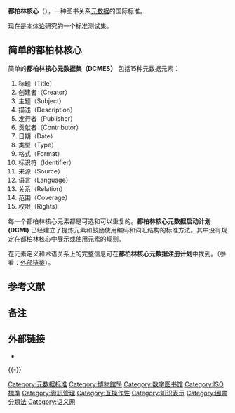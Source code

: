 {{unreferenced|time=2019-09-27T23:10:09+00:00}}
{{NoteTA
|G1=IT
}}
'''都柏林核心'''（{{Lang-en|Dublin Core}}）{{NoteTag|
这里的“都柏林”容易被误认为是[[爱尔兰|爱尔兰]][[都柏林|首都]]，实际上它起源于美国[[俄亥俄州|俄亥俄州]]的[[都柏林_(俄亥俄州)|都柏林]]於1995年舉辦的一次会议。}}，一种图书关系[[元数据|元数据]]的国际标准。

现在是[[本体论|本体论]]研究的一个标准测试集。

== 简单的都柏林核心 ==

简单的'''都柏林核心元数据集（DCMES）''' 包括15种元数据元素：

# 标题（Title）
# 创建者（Creator）
# 主题（Subject）
# 描述（Description）
# 发行者（Publisher）
# 贡献者（Contributor）
# 日期（Date）
# 类型（Type）
# 格式（Format）
# 标识符（Identifier）
# 来源（Source）
# 语言（Language）
# 关系（Relation）
# 范围（Coverage）
# 权限（Rights）

每一个都柏林核心元素都是可选和可以重复的。'''都柏林核心元数据启动计划(DCMI)''' 已经建立了提炼元素和鼓励使用编码和词汇结构的标准方法。其中没有规定在都柏林核心中展示或使用元素的规则。

在元素定义和术语关系上的完整信息可在'''都柏林核心元数据注册计划'''中找到。（参看：[[#外部链接|外部链接]]）。

== 参考文献 ==
{{Reflist}}

== 备注 ==
{{NoteFoot}}

== 外部链接 ==
* {{Official website}}

{{-}}
{{语义网}}

{{Authority control}}

[[Category:元数据标准|Category:元数据标准]]
[[Category:博物館學|Category:博物館學]]
[[Category:数字图书馆|Category:数字图书馆]]
[[Category:ISO標準|Category:ISO標準]]
[[Category:資訊管理|Category:資訊管理]]
[[Category:互操作性|Category:互操作性]]
[[Category:知识表示|Category:知识表示]]
[[Category:圖書分類法|Category:圖書分類法]]
[[Category:语义网|Category:语义网]]

{{Library science-stub}}